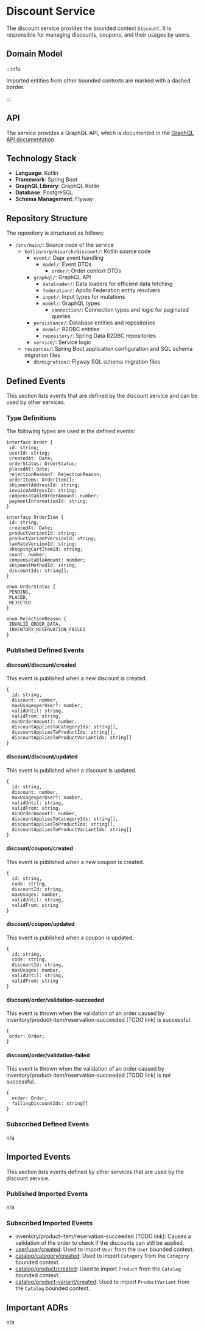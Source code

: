 
# Discount Service

The discount service provides the bounded context `Discount`.
It is responsible for managing discounts, coupons, and their usages by users.

## Domain Model

<CustomImage path="/renderedDiagrams/discountDomainModel" width="1542.5" height="663.25" />

:::info

Imported entities from other bounded contexts are marked with a dashed border.

:::

## API

The service provides a GraphQL API, which is documented in the [GraphQL API documentation](/docs/graphql/discount).

## Technology Stack

- **Language**: Kotlin
- **Framework**: Spring Boot
- **GraphQL Library**: GraphQL Kotlin
- **Database**: PostgreSQL
- **Schema Management**: Flyway

## Repository Structure

The repository is structured as follows:

<div className="repository-structure" >

- `/src/main/`: Source code of the service
  - `kotlin/org/misarch/discount/`: Kotlin source code
    - `event/`: Dapr event handling
      - `model/`: Event DTOs
        - `order/`: Order context DTOs
    - `graphql/`: GraphQL API
      - `dataloader/`: Data loaders for efficient data fetching
      - `federation/`: Apollo Federation entity resolvers
      - `input/`: Input types for mutations
      - `model/`: GraphQL types
        - `connection/`: Connection types and logic for paginated queries
    - `persistance/`: Database entities and repositories
      - `model/`: R2DBC entities
      - `repository/`: Spring Data R2DBC repositories
    - `service/`: Service logic
  - `resources/`: Spring Boot application configuration and SQL schema migration files
    - `db/migration/`: Flyway SQL schema migration files

</div>

## Defined Events

This section lists events that are defined by the discount service and can be used by other services.

### Type Definitions

The following types are used in the defined events:

```tsx
interface Order {
 id: string;
 userId: string;
 createdAt: Date;
 orderStatus: OrderStatus;
 placedAt: Date;
 rejectionReason?: RejectionReason;
 orderItems: OrderItem[];
 shipmentAddressId: string;
 invoiceAddressId: string;
 compensatableOrderAmount: number;
 paymentInformationId: string;
}

interface OrderItem {
 id: string;
 createdAt: Date;
 productVariantId: string;
 productVariantVersionId: string;
 taxRateVersionId: string;
 shoppingCartItemId: string;
 count: number;
 compensatableAmount: number;
 shipmentMethodId: string;
 discountIds: string[];
}

enum OrderStatus {
 PENDING,
 PLACED,
 REJECTED
}

enum RejectionReason {
 INVALID_ORDER_DATA,
 INVENTORY_RESERVATION_FAILED
}
```

### Published Defined Events

#### discount/discount/created

This event is published when a new discount is created.

```tsx
{
  id: string,
  discount: number,
  maxUsagesperUser?: number,
  validUntil: string,
  validFrom: string,
  minOrderAmount?: number,
  discountAppliesToCategoryIds: string[],
  discountAppliesToProductIds: string[],
  discountAppliesToProductVariantIds: string[]
}
```

#### discount/discount/updated

This event is published when a discount is updated.

```tsx
{
  id: string,
  discount: number,
  maxUsagesperUser?: number,
  validUntil: string,
  validFrom: string,
  minOrderAmount?: number,
  discountAppliesToCategoryIds: string[],
  discountAppliesToProductIds: string[],
  discountAppliesToProductVariantIds: string[]
}
```

#### discount/coupon/created

This event is published when a new coupon is created.

```tsx
{
  id: string,
  code: string,
  discountId: string,
  maxUsages: number,
  validUntil: string,
  validFrom: string
}
```

#### discount/coupon/updated

This event is published when a coupon is updated.

```tsx
{
  id: string,
  code: string,
  discountId: string,
  maxUsages: number,
  validUntil: string,
  validFrom: string
}
```

#### discount/order/validation-succeeded

This event is thrown when the validation of an order caused by inventory/product-item/reservation-succeeded (TODO link) is successful.

```tsx
{
 order: Order;
}
```

#### discount/order/validation-failed

This event is thrown when the validation of an order caused by inventory/product-item/reservation-succeeded (TODO link) is not successful.

```tsx
{
  order: Order,
  failingDiscountIds: string[]
}
```

### Subscribed Defined Events

n/a

## Imported Events

This section lists events defined by other services that are used by the discount service.

### Published Imported Events

n/a

### Subscribed Imported Events

- inventory/product-item/reservation-succeeded (TODO link): Causes a validation of the order to check if the discounts can still be applied.
- [user/user/created](/docs/docs/dev-manuals/services/user#userusercreated): Used to import `User` from the `User` bounded context.
- [catalog/category/created](/docs/docs/dev-manuals/services/catalog#catalogcategorycreated): Used to import `Category` from the `Category` bounded context.
- [catalog/product/created](/docs/docs/dev-manuals/services/catalog#catalogproductcreated): Used to import `Product` from the `Catalog` bounded context.
- [catalog/product-variant/created](/docs/docs/dev-manuals/services/catalog#catalogproduct-variantcreated): Used to import `ProductVariant` from the `Catalog` bounded context.

## Important ADRs

n/a
